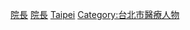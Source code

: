 {{Catnav|頁面分類|人物|職業|院長}}
{{Catnav|頁面分類|人物|各職業人物|醫療人物|院長}}
{{Catmore}}

[[Category:臺北市醫療|院長]]
[[Category:臺北市政府官員|院長]]
[[Category:台灣醫療醫院院長|Taipei]]
[[Category:台北市醫療人物|Category:台北市醫療人物]]